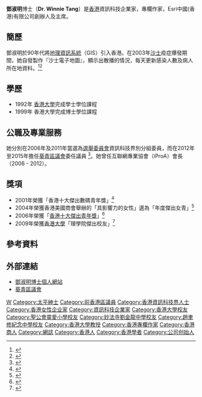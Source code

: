 {{Infobox_officeholder
|name = 鄧淑明<br />Winnie Tang
|sex = 女
|birth_date= 
|place of origin = 
|birth_place={{HKG-1959}}
|death_date= 
|death_place= 
|nationality = {{CHN-HKG}}
|residence = 
|religion = 
|spouse =  
|children = 
|relatives = 
|education= 香港大學博士及學士
| occupation = 
{{plainlist|
*Esri中國(香港)有限公司創辦人及主席
}}
}}
'''鄧淑明'''{{bd||}}博士{{JP}}（'''Dr. Winnie Tang'''）是[[香港|香港]]資訊科技企業家，專欄作家，Esri中國(香港)有限公司創辦人及主席。

== 簡歷 ==
鄧淑明於90年代將[[地理資訊系統|地理資訊系統]]（GIS）引入香港。在2003年[[嚴重急性呼吸系統綜合症|沙士]]疫症爆發期間，她自發製作『沙士電子地圖』，顯示出散播的情況，每天更新感染人數及病人所在地資料。<ref name=hkheadline>{{cite news |url=http://www.hkheadline.com/fortune/fortune_content.asp?contid=19501&srctype=g |title=獨創「沙士地圖」名揚國際 鄧淑明受盡挫敗 圖出新天 |language=zh-hant |accessdate=2012-06-07 |archive-date=2019-06-14 |archive-url=https://web.archive.org/web/20190614003147/http://hd.stheadline.com/life/fortune/ |dead-url=no }}</ref><ref name=latimes>{{cite news |url=http://www.winnietang.hk/news/news.aspx?year=2003&id=62 |title=Mapping the Outbreak of SARS |deadurl=yes |archiveurl=https://web.archive.org/web/20130927202957/http://www.winnietang.hk/news/news.aspx?year=2003 |archivedate=2013-09-27 }}</ref>

==學歷==
*1992年 [[香港大學|香港大學]]完成學士學位課程
*1999年 香港大學完成博士學位課程

== 公職及專業服務 ==
她分別在2006年及2011年當選為[[選舉委員會_(香港)|選舉委員會]]資訊科技界別分組委員，而在2012年至2015年擔任[[葵青區議會|葵青區議會]]委任議員 <ref name=dckwaitsing>{{cite web |url= http://www.districtcouncils.gov.hk/kc/tc/2012_2015/member_details.html#member34 |title= 委任區議員 |language= zh-hant |deadurl= yes |archiveurl= https://web.archive.org/web/20131202230005/http://www.districtcouncils.gov.hk/kc/tc/2012_2015/member_details.html#member34 |archivedate= 2013-12-02 }}</ref>。她曾任互聯網專業協會（iProA）會長（2006 - 2012）。

==獎項==
*2001年榮獲「香港十大傑出數碼青年獎」<ref name="ITAward">{{Cite web |url=http://www.esri.com/news/arcnews/spring02articles/esriswinnietang.html |title=Outstanding Achievements in IT and Community Services - Esri's Winnie Tang Honored |accessdate=2009-06-29 |archive-date=2008-10-10 |archive-url=https://web.archive.org/web/20081010132221/http://www.esri.com/news/arcnews/spring02articles/esriswinnietang.html |dead-url=no }}</ref>
*2004年榮獲香港美國商會舉辦的「具影響力的女性」選為「年度傑出女青」<ref name="women">{{Cite web |url=http://www.amcham.org.hk/events/signature-events/women-of-influence |title=WOMEN OF INFLUENCE Conference & Awards |accessdate=2013-11-27 |archive-date=2013-12-02 |archive-url=https://web.archive.org/web/20131202235650/http://www.amcham.org.hk/events/signature-events/women-of-influence |dead-url=no }}</ref>
*2006年榮獲「[[香港十大傑出青年|香港十大傑出青年獎]]」<ref name="jcihk">{{Cite web |url=http://www.toypa.org/Content.asp?uid=48 |title=歷屆十大傑出青年名單 |accessdate=2013-07-12 |archive-date=2013-06-03 |archive-url=https://web.archive.org/web/20130603222252/http://www.toypa.org/Content.asp?uid=48 |dead-url=no }}</ref>
*2009年榮獲[[香港大學|香港大學]]「理學院傑出校友」<ref name="hkuscifac">{{Cite web |url=http://www.scifac.hku.hk/event/70th/awards.html |title=港大理學院七十周年院慶「傑出校友」名單 |accessdate=2013-07-12 |archive-date=2014-07-28 |archive-url=https://web.archive.org/web/20140728202451/http://www.scifac.hku.hk/event/70th/awards.html |dead-url=no }}</ref>

==參考資料==
{{reflist|2}}

==外部連結==
* [http://www.winnietang.hk/ 鄧淑明博士個人網站] {{Wayback|url=http://www.winnietang.hk/ |date=20111216174901 }}
* [https://web.archive.org/web/20130723235339/http://www.districtcouncils.gov.hk/kc/tc/ 葵青區議會]

[[Category:鄧姓|W]]
[[Category:太平紳士|Category:太平紳士]]
[[Category:前香港區議員|Category:前香港區議員]]
[[Category:香港資訊科技界人士|Category:香港資訊科技界人士]]
[[Category:香港女性企业家|Category:香港女性企业家]]
[[Category:資訊科技企業家|Category:資訊科技企業家]]
[[Category:香港大學校友|Category:香港大學校友]]
[[Category:聖公會靈愛小學校友|Category:聖公會靈愛小學校友]]
[[Category:妙法寺劉金龍中學校友|Category:妙法寺劉金龍中學校友]]
[[Category:趙聿修紀念中學校友|Category:趙聿修紀念中學校友]]
[[Category:香港大學教授|Category:香港大學教授]]
[[Category:香港專欄作家|Category:香港專欄作家]]
[[Category:香港商人|Category:香港商人]]
[[Category:網誌|Category:網誌]]
[[Category:香港人|Category:香港人]]
[[Category:香港學者|Category:香港學者]]
[[Category:公司创始人|Category:公司创始人]]